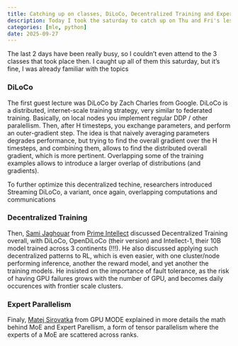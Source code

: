 ```yaml
---
title: Catching up on classes, DiLoCo, Decentralized Training and Expert Parallelism
description: Today I took the saturday to catch up on Thu and Fri's lessons, missed because of how busy I've been
categories: [mle, python]
date: 2025-09-27
---
```


The last 2 days have been really busy, so I couldn't even attend to the 3 classes that took place then. I caught up all of them this saturday, but it's fine, I was already familiar with the topics

### DiLoCo

The first guest lecture was DiLoCo by Zach Charles from Google. DiLoCo is a distributed, internet-scale training strategy, very similar to federated training. Basically, on local nodes you implement regular DDP / other paralellism. Then, after H timesteps, you exchange parameters, and perform an outer-gradient step. The idea is that naively averaging parameters degrades performance, but trying to find the overall gradient over the H timesteps, and combining them, allows to find the distributed overall gradient, which is more pertinent. Overlapping some of the training examples allows to introduce a larger overlap of distributions (and gradients).

To further optimize this decentralized techine, researchers introduced Streaming DiLoCo, a variant, once again, overlapping computations and communications

### Decentralized Training

Then, [Sami Jaghouar](https://x.com/samsja19){target=_blank} from [Prime Intellect](https://www.primeintellect.ai){target=_blank} discussed Decentralized Training overall, with DiLoCo, OpenDiLoCo (their version) and Intellect-1, their 10B model trained across 3 continents (!!!). He also discussed applying such decentralized patterns to RL, which is even easier, with one cluster/node performing inference, another the reward model, and yet another the training models. He insisted on the importance of fault tolerance, as the risk of having GPU failures grows with the number of GPU, and becomes daily occurences with frontier scale clusters.

### Expert Parallelism

Finaly, [Matej Sirovatka](https://x.com/m_sirovatka){target=_blank} from GPU MODE explained in more details the math behind MoE and Expert Parellism, a form of tensor parallelism where the experts of a MoE are scattered across ranks.
